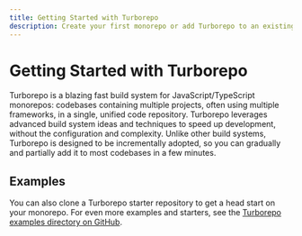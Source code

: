 ```yaml
---
title: Getting Started with Turborepo
description: Create your first monorepo or add Turborepo to an existing project.
---
```



# Getting Started with Turborepo

Turborepo is a blazing fast build system for JavaScript/TypeScript monorepos: codebases containing multiple projects, often using multiple frameworks, in a single, unified code repository. Turborepo leverages advanced build system ideas and techniques to speed up development, without the configuration and complexity. Unlike other build systems, Turborepo is designed to be incrementally adopted, so you can gradually and partially add it to most codebases in a few minutes.

<QuickStartArea />

## Examples

You can also clone a Turborepo starter repository to get a head start on your monorepo. For even more examples and starters, see the [Turborepo examples directory on GitHub](https://github.com/vercel/turborepo/tree/main/examples).

<ExamplesArea />
